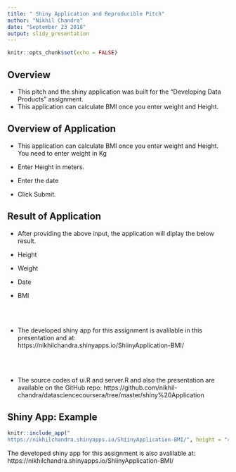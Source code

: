---
title: " Shiny Application and Reproducible Pitch"
author: "Nikhil Chandra"
date: "September 23 2018"
output: slidy_presentation
---

```{r setup, include=FALSE}
knitr::opts_chunk$set(echo = FALSE)
```

## Overview

* This pitch and the shiny application was built for the "Developing Data Products" assignment.
* This application can calculate BMI once you enter weight and Height.

## Overview of Application

* This application can calculate BMI once you enter weight and Height.
You need to enter weight in Kg

* Enter Height in meters.

* Enter the date 

* Click Submit.

## Result of Application

* After providing the above input, the application will diplay the below result.

* Height

* Weight

* Date

* BMI



<br /><br />

* The developed shiny app for this assignment is avalilable in this presentation and at: https://nikhilchandra.shinyapps.io/ShiinyApplication-BMI/

<br /><br />

* The source codes of ui.R and server.R and also the presentation are available on the GitHub repo: 
https://github.com/nikhil-chandra/datasciencecoursera/tree/master/shiny%20Application





## Shiny App: Example

```{r}
knitr::include_app("
https://nikhilchandra.shinyapps.io/ShiinyApplication-BMI/", height = "450px")
```
The developed shiny app for this assignment is also avalilable at: 
https://nikhilchandra.shinyapps.io/ShiinyApplication-BMI/